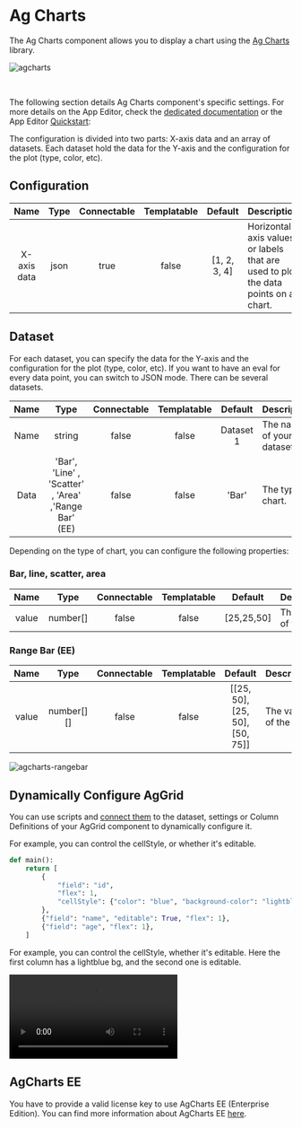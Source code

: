 
# Ag Charts

The Ag Charts component allows you to display a chart using the [Ag Charts](https://charts.ag-grid.com/) library.

![agcharts](../../assets/apps/4_app_component_library/agcharts.png.webp)

<br />

The following section details Ag Charts component's specific settings. For more details on the App Editor, check the [dedicated documentation](../0_app_editor/index.mdx) or the App Editor [Quickstart](../../getting_started/7_apps_quickstart/index.mdx):

<div className="grid grid-cols-2 gap-6 mb-4">
	<DocCard
		color="orange"
		title="App Editor Documentation"
		description="The app editor is a low-code builder to create custom User Interfaces with a mix of drag-and-drop and code."
		href="/docs/apps/app_editor"
	/>
	<DocCard
		color="orange"
		title="Apps Quickstart"
		description="Learn how to build your first app in a matter of minutes."
		href="/docs/getting_started/apps_quickstart"
	/>
</div>

The configuration is divided into two parts: X-axis data and an array of datasets. Each dataset hold the data for the Y-axis and the configuration for the plot (type, color, etc).

## Configuration

|    Name     | Type | Connectable | Templatable |   Default    | Description                                                                        |
| :---------: | :--: | :---------: | :---------: | :----------: | ---------------------------------------------------------------------------------- |
| X-axis data | json |    true     |    false    | [1, 2, 3, 4] | Horizontal axis values or labels that are used to plot the data points on a chart. |

## Dataset

For each dataset, you can specify the data for the Y-axis and the configuration for the plot (type, color, etc). If you want to have an eval for every data point, you can switch to JSON mode. There can be several datasets.

| Name |                         Type                         | Connectable | Templatable |  Default  | Description               |
| :--: | :--------------------------------------------------: | :---------: | :---------: | :-------: | ------------------------- |
| Name |                        string                        |    false    |    false    | Dataset 1 | The name of your dataset. |
| Data | 'Bar', 'Line' , 'Scatter' , 'Area' ,'Range Bar' (EE) |    false    |    false    |   'Bar'   | The type of chart.        |

Depending on the type of chart, you can configure the following properties:

### Bar, line, scatter, area

| Name  |   Type   | Connectable | Templatable |  Default   | Description            |
| :---: | :------: | :---------: | :---------: | :--------: | ---------------------- |
| value | number[] |    false    |    false    | [25,25,50] | The values of the bar. |

### Range Bar (EE)

| Name  |    Type    | Connectable | Templatable |            Default             | Description            |
| :---: | :--------: | :---------: | :---------: | :----------------------------: | ---------------------- |
| value | number[][] |    false    |    false    | [[25, 50], [25, 50], [50, 75]] | The values of the bar. |

![agcharts-rangebar](../../assets/apps/4_app_component_library/agcharts-rangebar.png.webp)

## Dynamically Configure AgGrid

You can use scripts and [connect them](../2_connecting_components/index.mdx) to the dataset, settings or Column Definitions of your AgGrid component to dynamically configure it.

For example, you can control the cellStyle, or whether it's editable.

```py
def main():
    return [
        {
            "field": "id",
            "flex": 1,
            "cellStyle": {"color": "blue", "background-color": "lightblue"},
        },
        {"field": "name", "editable": True, "flex": 1},
        {"field": "age", "flex": 1},
    ]
```

For example, you can control the cellStyle, whether it's editable. Here the first column has a lightblue bg, and the second one is editable.

<video
	className="border-2 rounded-xl object-cover w-full h-full dark:border-gray-800"
	controls
	id="modal-layout"
	src="/videos/dynamic_aggrid.mp4"
	alt="Dynamic AgGrid"
/>

## AgCharts EE

You have to provide a valid license key to use AgCharts EE (Enterprise Edition). You can find more information about AgCharts EE [here](https://charts.ag-grid.com/javascript/licensing/).
